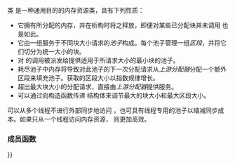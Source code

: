 {{cpp/experimental/pmr/title|synchronized_pool_resource}}
{{cpp/experimental/lib extensions/pmr/synchronized_pool_resource/navbar}}
{{ddcl|header=experimental/memory_resource|since=libfund_ts|
class synchronized_pool_resource : public memory_resource;
}}

类 {{tt|std::experimental::pmr::synchronized_pool_resource}} 是一种通用目的的内存资源类，具有下列性质：
* 它拥有所分配的内存，并在析构时将之释放，即便对某些已分配块并未调用 {{tt|deallocate}} 也是如此。
* 它由一组服务于不同块大小请求的''池子''构成。每个池子管理一组''区段''，并将它们切分为统一大小的块。
* 对 {{ltt|cpp/experimental/synchronized_pool_resource/do_allocate}} 的调用被派发给提供适用于所请求大小的最小块的池子。
* 耗尽池子中内存将导致对此池子的下一次分配请求从''上游分配器''分配一个额外区段来填充池子。获取的区段大小以指数规律增长。
* 超出最大块大小的分配请求，直接由''上游分配器''提供服务。
* 可以通过向构造函数传递 {{lc|std::experimental::pmr::pool_options}} 结构体来调节最大的块大小和最大区段大小。

可以从多个线程不进行外部同步地访问 {{tt|synchronized_pool_resource}}，也可具有线程专用的池子以缩减同步成本。如果只从一个线程访问内存资源，{{ltt|cpp/experimental/unsynchronized_pool_resource}} 则更加高效。

===成员函数===
{{dsc begin}}
{{dsc inc|cpp/experimental/synchronized_pool_resource/dsc constructor}}
{{dsc inc|cpp/experimental/synchronized_pool_resource/dsc destructor}}
{{dsc inc|cpp/experimental/synchronized_pool_resource/dsc operator{{=}}}}

{{dsc h2|公开成员函数}}
{{dsc inc|cpp/experimental/synchronized_pool_resource/dsc release}}
{{dsc inc|cpp/experimental/synchronized_pool_resource/dsc upstream_resource}}
{{dsc inc|cpp/experimental/synchronized_pool_resource/dsc options}}

{{dsc h2|受保护成员函数}}
{{dsc inc|cpp/experimental/synchronized_pool_resource/dsc do_allocate}}
{{dsc inc|cpp/experimental/synchronized_pool_resource/dsc do_deallocate}}
{{dsc inc|cpp/experimental/synchronized_pool_resource/dsc do_is_equal}}
{{dsc end}}